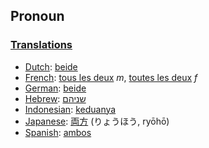 ==Pronoun==
===[[Translation]]s===
*[[Dutch]]: [[beide]]
*[[French]]: [[tous les deux]] ''m'', [[toutes les deux]] ''f''
*[[German]]: [[beide]]
*[[Hebrew]]: [[שניהם]]
*[[Indonesian]]: [[dua|keduanya]]
*[[Japanese]]: [[両方]] (りょうほう, ryōhō)
*[[Spanish]]: [[ambos]]